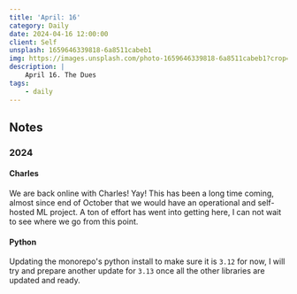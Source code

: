 ```yaml
---
title: 'April: 16'
category: Daily
date: 2024-04-16 12:00:00
client: Self
unsplash: 1659646339818-6a8511cabeb1
img: https://images.unsplash.com/photo-1659646339818-6a8511cabeb1?crop=entropy&cs=srgb&fm=jpg&ixid=MnwzNjM5Nzd8MHwxfHJhbmRvbXx8fHx8fHx8fDE2ODE3NDg2ODY&ixlib=rb-4.0.3&q=85
description: |
    April 16. The Dues
tags:
    - daily
---
```



<MDXJS>

## Notes

</MDXJS>

<MDXJS>

### 2024

<MDXJS>

#### Charles

We are back online with Charles!
Yay! This has been a long time coming, almost since end of October that we would have an operational and self-hosted ML project.
A ton of effort has went into getting here, I can not wait to see where we go from this point.

</MDXJS>

<MDXJS>

#### Python

Updating the monorepo's python install to make sure it is `3.12` for now, I will try and prepare another update for `3.13` once all the other libraries are updated and ready.

</MDXJS>

</MDXJS>